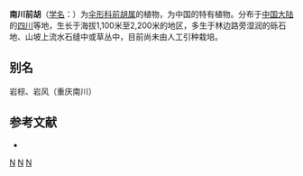{{NoteTA|G1=LS}}
{{Speciesbox 
| genus = Peucedanum
| species = dissolutum
| authority = Wolff
}}
'''南川前胡'''（[[学名|学名]]：{{lang|la|''Peucedanum dissolutum''}}）为[[伞形科|伞形科]][[前胡属|前胡属]]的植物，为中国的特有植物。分布于[[中国大陆|中国大陆]]的[[四川|四川]]等地，生长于海拔1,100米至2,200米的地区，多生于林边路旁湿润的砾石地、山坡上流水石缝中或草丛中，目前尚未由人工引种栽培。

== 别名 ==
岩棕、岩风（重庆南川）

== 参考文献 ==
<div class="references-small">
* {{cite web| url =http://www.bioinfo.cn/db05/KmzwSpecies.php?action=view&id=22976| title =南川前胡| work =《中国高等植物数据库全库》| publisher =中国科学院微生物研究所| author =昆明植物研究所| accessdate =2009-02-25| deadurl =yes| archiveurl =https://web.archive.org/web/20160305104825/http://www.bioinfo.cn/db05/KmzwSpecies.php?action=view&id=22976| archivedate =2016-03-05}}
</div>
{{Taxonbar|from=Q10907688}}

[[Category:前胡属|N]]
[[Category:中國特有植物|N]]
[[Category:四川植物|N]]